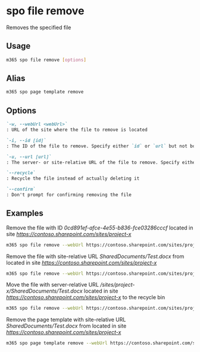 
# spo file remove

Removes the specified file

## Usage

```sh
m365 spo file remove [options]
```

## Alias

```sh
m365 spo page template remove
```

## Options

```md definition-list
`-w, --webUrl <webUrl>`
: URL of the site where the file to remove is located

`-i, --id [id]`
: The ID of the file to remove. Specify either `id` or `url` but not both

`-u, --url [url]`
: The server- or site-relative URL of the file to remove. Specify either `id` or `url` but not both

`--recycle`
: Recycle the file instead of actually deleting it

`--confirm`
: Don't prompt for confirming removing the file
```

<Global />

## Examples

Remove the file with ID _0cd891ef-afce-4e55-b836-fce03286cccf_ located in site _https://contoso.sharepoint.com/sites/project-x_

```sh
m365 spo file remove --webUrl https://contoso.sharepoint.com/sites/project-x --id 0cd891ef-afce-4e55-b836-fce03286cccf
```

Remove the file with site-relative URL _SharedDocuments/Test.docx_ from located in site _https://contoso.sharepoint.com/sites/project-x_

```sh
m365 spo file remove --webUrl https://contoso.sharepoint.com/sites/project-x --url SharedDocuments/Test.docx
```

Move the file with server-relative URL _/sites/project-x/SharedDocuments/Test.docx_ located in site _https://contoso.sharepoint.com/sites/project-x_ to the recycle bin

```sh
m365 spo file remove --webUrl https://contoso.sharepoint.com/sites/project-x --url /sites/project-x/SharedDocuments/Test.docx --recycle
```

Remove the page template with site-relative URL _SharedDocuments/Test.docx_ from located in site _https://contoso.sharepoint.com/sites/project-x_

```sh
m365 spo page template remove --webUrl https://contoso.sharepoint.com/sites/project-x --url SharedDocuments/Forms/Template.dotx
```
